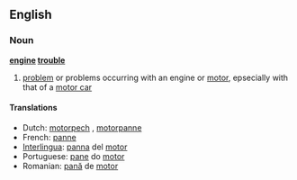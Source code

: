 ==English==

===Noun===
'''[[engine]] [[trouble]]'''

# [[problem]] or problems occurring with an engine or [[motor]], epsecially with that of a [[motor car]]

====Translations====
*Dutch: [[motorpech]] {{f}}, [[motorpanne]] {{f}}
*French: [[panne]] {{f}}
*[[Interlingua]]: [[panna]] del [[motor]]
*Portuguese: [[pane]] do [[motor]] {{m}}
*Romanian: [[pană]] de [[motor]] {{f}}